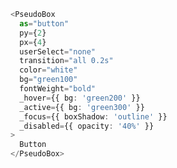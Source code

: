 ```typescript jsx
<PseudoBox
  as="button"
  py={2}
  px={4}
  userSelect="none"
  transition="all 0.2s"
  color="white"
  bg="green100"
  fontWeight="bold"
  _hover={{ bg: 'green200' }}
  _active={{ bg: 'green300' }}
  _focus={{ boxShadow: 'outline' }}
  _disabled={{ opacity: '40%' }}
>
  Button
</PseudoBox>
```
